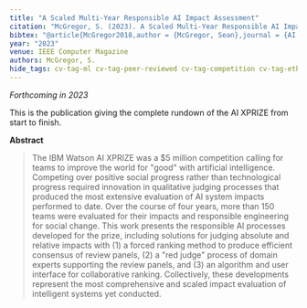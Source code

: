 ```yaml
---
title: "A Scaled Multi-Year Responsible AI Impact Assessment"
citation: "McGregor, S. (2023). A Scaled Multi-Year Responsible AI Impact Assessment. Computer Magazine."
bibtex: "@article{McGregor2018,author = {McGregor, Sean},journal = {AI Magazine},number = {TBD},title = {{A Scaled Multi-Year Responsible AI Impact Assessment}},volume = {TBD},year = {2023}}"
year: "2023"
venue: IEEE Computer Magazine
authors: McGregor, S.
hide_tags: cv-tag-ml cv-tag-peer-reviewed cv-tag-competition cv-tag-ethics cv-tag-compsust cv-tag-application cv-tag-safety
---
```

_Forthcoming in 2023_

This is the publication giving the complete rundown of the AI XPRIZE from start to finish.

**Abstract**

> The IBM Watson AI XPRIZE was a $5 million competition calling for teams to improve the world for \"good\" with artificial intelligence. Competing over positive social progress rather than technological progress required innovation in qualitative judging processes that produced the most extensive evaluation of AI system impacts performed to date. Over the course of four years, more than 150 teams were evaluated for their impacts and responsible engineering for social change. This work presents the responsible AI processes developed for the prize, including solutions for judging absolute and relative impacts with (1) a forced ranking method to produce efficient consensus of review panels, (2) a \"red judge\" process of domain experts supporting the review panels, and (3) an algorithm and user interface for collaborative ranking. Collectively, these developments represent the most comprehensive and scaled impact evaluation of intelligent systems yet conducted.
